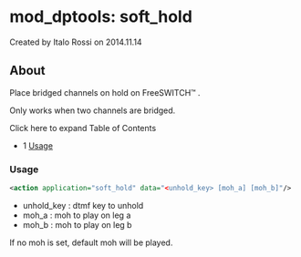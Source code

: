 
# mod_dptools: soft_hold 

 Created by  Italo Rossi on 2014.11.14

## About

Place bridged channels on hold on FreeSWITCH™ .

Only works when two channels are bridged.

Click here to expand Table of Contents

* 1 [Usage](#-freeswitch--mod_dptools-soft_hold-)

### Usage

```xml
<action application="soft_hold" data="<unhold_key> [moh_a] [moh_b]"/>
```

* unhold\_key : dtmf key to unhold
* moh\_a : moh to play on leg a
* moh\_b : moh to play on leg b

If no moh is set, default moh will be played.


